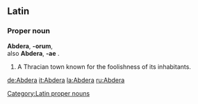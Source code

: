 ==Latin==
{{attention|la}}

===Proper noun===
{{wikisource1911Enc|Abdera (Thrace)}}
'''Abdera''', '''-orum''', {{n}} {{p}} <br>
also '''Abdera''', '''-ae''' {{f}}.
# A Thracian town known for the foolishness of its inhabitants.

[[Category:Latin proper nouns]]

[[de:Abdera]]
[[it:Abdera]]
[[la:Abdera]]
[[ru:Abdera]]